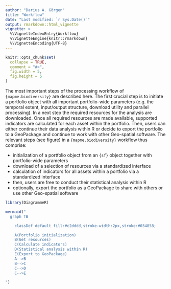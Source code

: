 ```yaml
---
author: "Darius A. Görgen"
title: "Workflow"
date: "Last modified: `r Sys.Date()`"
output: rmarkdown::html_vignette
vignette: >
  %\VignetteIndexEntry{Workflow}
  %\VignetteEngine{knitr::rmarkdown}
  %\VignetteEncoding{UTF-8}
---
```


```r
knitr::opts_chunk$set(
  collapse = TRUE,
  comment = "#>",
  fig.width = 5,
  fig.height = 5
)
```

The most important steps of the processing workflow 
of `{mapme.biodiversity}` are described here. The first crucial step is to initiate a portfolio object with 
all important portfolio-wide parameters (e.g. the temporal extent, input/output structure,
download utility and parallel processing). In a next step the required resources
for the analysis are downloaded. Once all required resources are made available, 
supported indicators are calculated for each asset within the portfolio. Then,
users can either continue their data analysis within R or decide to export
the portfolio to a GeoPackage and continue to work with other Geo-spatial software.
The relevant steps (see figure) in a `{mapme.biodiversity}` workflow thus comprise:

-  initialization of a portfolio object from an `{sf}` object together with portfolio-wide parameters
-  download of a selection of resources via a standardized interface
-  calculation of indicators for all assets within a portfolio via a standardized interface
-  then, users are free to conduct their statistical analysis within R
-  optionally, export the portfolio as a GeoPackage to share with others or use other Geo-spatial software

```r
library(DiagrammeR)

mermaid("
  graph TB

    classDef default fill:#c2dddd,stroke-width:2px,stroke:#034858;

    A(Portfolio initialization)
    B(Get resources)
    C(Calculate indicators)
    D(Statistical analysis within R)
    E(Export to GeoPackage)
    A-->B
    B-->C
    C-->D
    C-->E

")
```

